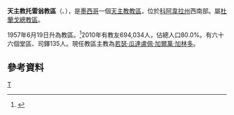 {{Infobox Roman Catholic diocese
|name=托雷翁
|jurisdiction=教區
|latin = Dioecesis Torreonensis
|image =
|caption =
|location = [[墨西哥|墨西哥]]
|territory = [[科阿韋拉州|科阿韋拉州]]西南部
|population = 694,034
|rite = [[罗马礼|罗马礼]]
|patron = 
|province = 杜蘭戈
|established = 1957年
|cathedral =  [[嘉模聖母主教座堂_(托雷翁)|嘉模聖母主教座堂]] 
|co-cathedral =
|leadership = 主教
|website =[http://www.diocesisdetorreon.org.mx/ 官方網頁]
|patriarch= 
|metropolitan = 
|ordinary = 若瑟·瓜達盧佩·加爾萬·加林多
|coadjutor archbishop =
|coadjutor bishop =
|auxiliary =
|emeritus =
}}
'''天主教托雷翁教區'''（{{lang-la|Dioecesis Torreonensis}}、{{lang-es|Diócesis de Torreón}}），是[[墨西哥|墨西哥]]一個[[天主教|天主教]][[教區|教區]]，位於[[科阿韋拉州|科阿韋拉州]]西南部。屬[[天主教杜蘭戈總教區|杜蘭戈總教區]]。

1957年6月19日升為教區。<ref>{{cite journal
|journal=[[宗座公報|宗座公報]]
|publisher=梵蒂岡出版社
|date=1958年
|volume=50
|title=''Qui hanc''
|page=188
|url=http://www.vatican.va/archive/aas/documents/AAS%2050%20%5B1958%5D%20-%20ocr.pdf
|access-date=2013-05-16
|archive-date=2012-08-09
|archive-url=https://www.webcitation.org/69mL2kt3C?url=http://www.vatican.va/archive/aas/documents/AAS%2050%20%5B1958%5D%20-%20ocr.pdf
|dead-url=no
}}</ref>2010年有教友694,034人，佔總人口80.0%。有六十六個堂區、司鐸135人。現任教區主教為[[若瑟·瓜達盧佩·加爾萬·加林多|若瑟·瓜達盧佩·加爾萬·加林多]]。

==參考資料==
{{reflist}}
{{墨西哥天主教教區}}
[[Category:墨西哥天主教教區|T]]